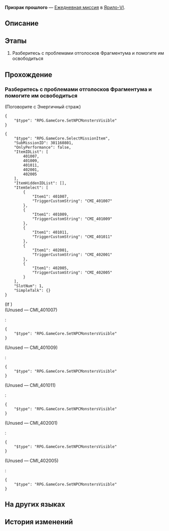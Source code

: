 {{Дополнить|Диалоги.}}
{{Миссия Инфобокс
|id              = 3011608
|Название        = 
|Изображение     = Миссия Освоения Призрак прошлого.png
|Тип             = Ежедневная миссия
|События         = 
|Глава           = 
|Условия         = 
|Персонажи       = Первопроходец; Энергичный страж
|СтартЛокация    = Коридор исчезающего эха
|Мир             = Ярило-VI
|Локации         = Коридор исчезающего эха
|Предыдущая      = 
|Следующая       = 
|Награды         = Кредиты*5 000
}}
'''Призрак прошлого''' — [[Ежедневная миссия]] в [[Ярило-VI]].

==Описание==
{{Описание|<!--официальное описание из Перекрёстка судеб-->}}

==Этапы==
# Разберитесь с проблемами отголосков Фрагментума и помогите им освободиться

==Прохождение==
{{Дополнить}}


===Разберитесь с проблемами отголосков Фрагментума и помогите им освободиться===
{{Описание миссии|локация=Коридор исчезающего эха|Среброгривые Стражи наткнулись на отголоски Фрагментума. Они не смогли их освободить, поскольку прижизненные желания призраков не были исполнены. Нужно им помочь.<br />Энергичный воин Среброгривых Стражей, похоже, беспокоится о своих обязанностях...}}
{{Диалог Начало}}

;(Поговорите с Энергичный страж)
<!--Unknown TalkSentence: 301160601-->
<!--Unknown TalkSentence: 301160602-->
<!--Unknown TalkSentence: 301160603-->
<pre>{
	"$type": "RPG.GameCore.SetNPCMonstersVisible"
}</pre>
<pre>{
	"$type": "RPG.GameCore.SelectMissionItem",
	"SubMissionID": 301160801,
	"OnlyPerformance": false,
	"ItemIDList": [
		401007,
		401009,
		401011,
		402001,
		402005
	],
	"ItemHiddenIDList": [],
	"ItemSelect": [
		{
			"Item1": 401007,
			"TriggerCustomString": "CMI_401007"
		},
		{
			"Item1": 401009,
			"TriggerCustomString": "CMI_401009"
		},
		{
			"Item1": 401011,
			"TriggerCustomString": "CMI_401011"
		},
		{
			"Item1": 402001,
			"TriggerCustomString": "CMI_402001"
		},
		{
			"Item1": 402005,
			"TriggerCustomString": "CMI_402005"
		}
	],
	"SlotNum": 1,
	"SimpleTalk": {}
}</pre>
;(If {{cx}}<!--SubMission Finish: 301160801-->)
;(Unused &mdash; CMI_401007)
<!--Unknown TalkSentence: 301160611-->
:<!--Unknown TalkSentence: 301160612-->
:<!--Unknown TalkSentence: 301160613-->
:<!--Unknown TalkSentence: 301160614-->
:<!--Unknown TalkSentence: 301160615-->
:<!--Unknown TalkSentence: 301160616-->
:<!--Unknown TalkSentence: 301160617-->
:<!--Unknown TalkSentence: 301160618-->
:<pre>{
	"$type": "RPG.GameCore.SetNPCMonstersVisible"
}</pre>

;(Unused &mdash; CMI_401009)
<!--Unknown TalkSentence: 301160621-->
:<!--Unknown TalkSentence: 301160622-->
:<!--Unknown TalkSentence: 301160623-->
:<!--Unknown TalkSentence: 301160624-->
:<!--Unknown TalkSentence: 301160625-->
:<!--Unknown TalkSentence: 301160626-->
:<!--Unknown TalkSentence: 301160627-->
:<pre>{
	"$type": "RPG.GameCore.SetNPCMonstersVisible"
}</pre>

;(Unused &mdash; CMI_401011)
<!--Unknown TalkSentence: 301160631-->
:<!--Unknown TalkSentence: 301160632-->
:<!--Unknown TalkSentence: 301160633-->
:<!--Unknown TalkSentence: 301160634-->
:<!--Unknown TalkSentence: 301160635-->
:<!--Unknown TalkSentence: 301160636-->
:<!--Unknown TalkSentence: 301160637-->
:<pre>{
	"$type": "RPG.GameCore.SetNPCMonstersVisible"
}</pre>

;(Unused &mdash; CMI_402001)
<!--Unknown TalkSentence: 301160641-->
:<!--Unknown TalkSentence: 301160642-->
:<!--Unknown TalkSentence: 301160643-->
:<!--Unknown TalkSentence: 301160644-->
:<!--Unknown TalkSentence: 301160645-->
:<!--Unknown TalkSentence: 301160646-->
:<!--Unknown TalkSentence: 301160647-->
:<pre>{
	"$type": "RPG.GameCore.SetNPCMonstersVisible"
}</pre>

;(Unused &mdash; CMI_402005)
<!--Unknown TalkSentence: 301160651-->
:<!--Unknown TalkSentence: 301160652-->
:<!--Unknown TalkSentence: 301160653-->
:<!--Unknown TalkSentence: 301160654-->
:<!--Unknown TalkSentence: 301160655-->
:<!--Unknown TalkSentence: 301160656-->
:<!--Unknown TalkSentence: 301160657-->
:<pre>{
	"$type": "RPG.GameCore.SetNPCMonstersVisible"
}</pre>
{{Диалог Конец}}

==На других языках==
{{На других языках
|en   = Ghost of the Past
|zhs  = 过去之灵
|zht  = 過去之靈
|ja   = 過去の霊
|ko   = 과거의 영혼
|es   = Un fantasma del pasado
|fr   = Fantôme du passé
|ru   = Призрак прошлого
|th   = วิญญาณจากอดีต
|vi   = Linh Hồn Xưa Cũ
|de   = Geist aus der Vergangenheit
|id   = Hantu dari Masa Lalu
|pt   = Fantasma do Passado
}}

==История изменений==
{{История изменений|2.7}}
